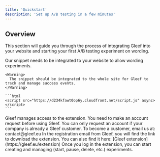 ```yaml
---
title: 'Quickstart'
description: 'Set up A/B testing in a few minutes'
---
```


## Overview
This section will guide you through the process of integrating Gleef into your website and starting your first A/B testing experiment on wording.

<Steps>
  <Step title="Integrate our JS snippet">
    Our snippet needs to be integrated to your website to allow wording experiments.
    
    <Warning>
      The snippet should be integrated to the whole site for Gleef to track and manage success events.
    </Warning>

    ```html
    <script src="https://d234kfawt0op6y.cloudfront.net/script.js" async></script>
    ```
  </Step>
  <Step title="Get credentials from Gleef">
    Gleef manages access to the extension. You need to make an account request before using Gleef.
    <Info>You can only request an account if your company is already a Gleef customer. To become a customer, email us at: contact@gleef.eu</Info>
  </Step>
  <Step title="Download the extension">
    In the registration email from Gleef, you will find the link to download the extension.
    You can also find it here: [Gleef extension](https://gleef.eu/extension)
  </Step>
  <Step title="Launch & manage experiments">
    Once you log in the extension, you can start creating and managing (start, pause, delete, etc.) experiments.
  </Step>
</Steps>
